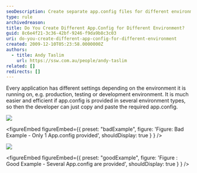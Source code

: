 ```yaml
---
seoDescription: Create separate app.config files for different environments to simplify development and deployment processes.
type: rule
archivedreason:
title: Do You Create Different App.Config for Different Environment?
guid: 8c6e4f21-3c36-42bf-9246-f9da9b8c3c03
uri: do-you-create-different-app-config-for-different-environment
created: 2009-12-10T05:23:58.0000000Z
authors:
  - title: Andy Taslim
    url: https://ssw.com.au/people/andy-taslim
related: []
redirects: []
---
```


Every application has different settings depending on the environment it is running on, e.g. production, testing or development environment.
It is much easier and efficient if app.config is provided in several environment types, so then the developer can just copy and paste the required app.config.

![](AppConfigBad.jpg)

<figureEmbed figureEmbed={{
  preset: "badExample",
  figure: 'Figure: Bad Example - Only 1 App.config provided',
  shouldDisplay: true
} } />


![](App.config.jpg)

<figureEmbed figureEmbed={{
  preset: "goodExample",
  figure: 'Figure : Good Example - Several App.config are provided',
  shouldDisplay: true
} } />

